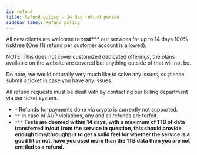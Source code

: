 ```yaml
---
id: refund
title: Refund policy - 14 day refund period
sidebar_label: Refund policy
---
```


All new clients are welcome to **test\*\*\*** our services for up to 14 days 100% riskfree (One (1) refund per customer account is allowed).

NOTE: This does not cover customized dedicated offerings, the plans available on the website are covered but anything outside of that will not be.

Do note, we would naturally very much like to solve any issues, so please submit a ticket in case you have any issues.

All refund requests must be dealt with by contacting our billing department via our ticket system.

- `*` Refunds for payments done via crypto is currently not supported.
- `**` In case of AUP violations, any and all refunds are forfeit.
- `***` **Tests are deemed within 14 days, with a maximum of 1TB of data transferred in/out from the service in question, this should provide enough time/throughput to get a solid feel for whether the service is a good fit or not, have you used more than the 1TB data then you are not entitled to a refund.**

